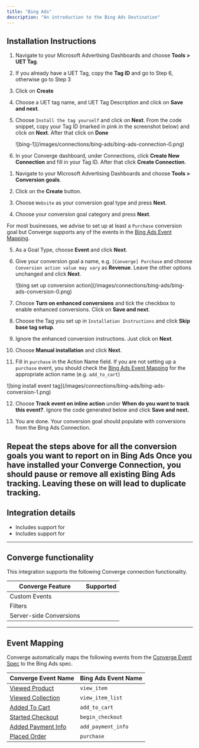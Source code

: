 ```yaml
---
title: "Bing Ads"
description: "An introduction to the Bing Ads Destination"
---
```



## Installation Instructions

<AccordionGroup >
<Accordion icon="list" title="Installation Instructions">

1. Navigate to your Microsoft Advertising Dashboards and choose **Tools > UET Tag**.

2. If you already have a UET Tag, copy the **Tag ID** and go to Step 6, otherwise go to Step 3
   &nbsp;

3. Click on **Create**
   &nbsp;

4. Choose a UET tag name, and UET Tag Description and click on **Save and next**.
   &nbsp;

5. Choose `Install the tag yourself` and click on **Next**. From the code snippet, copy your Tag ID (marked in pink in the screenshot below) and click on **Next**. After that click on **Done**
    <Frame>
    ![bing-1](/images/connections/bing-ads/bing-ads-connection-0.png)
    </Frame>

6. In your Converge dashboard, under Connections, click **Create New Connection** and fill in your Tag ID. After that click **Create Connection**.
   &nbsp;

</Accordion>

<Accordion icon="circle-dollar-to-slot" title="Create your Conversion goals">

1. Navigate to your Microsoft Advertising Dashboards and choose **Tools > Conversion goals**.

2. Click on the **Create** button.
   &nbsp;

3. Choose `Website` as your conversion goal type and press **Next**.
   &nbsp;

4. Choose your conversion goal category and press **Next**.

<Info> For most businesses, we advise to set up at least a `Purchase` conversion goal but Converge supports any of the events in the [Bing Ads Event Mapping](#event-mapping).  </Info>
    
5. As a Goal Type, choose **Event** and click **Next**.
   &nbsp;

6. Give your conversion goal a name, e.g. `[Converge] Purchase` and choose `Conversion action value may vary` as **Revenue**. Leave the other options unchanged and click **Next**.
   <Frame>
   ![bing set up conversion action](/images/connections/bing-ads/bing-ads-conversion-0.png)
   </Frame>

7. Choose **Turn on enhanced conversions** and tick the checkbox to enable enhanced conversions. Click on **Save and next**.

8. Choose the Tag you set up in `Installation Instructions` and click **Skip base tag setup**.

9. Ignore the enhanced conversion instructions. Just click on **Next**.

10. Choose **Manual installation** and click **Next**.

11. Fill in `purchase` in the Action Name field.
     <Info> If you are not setting up a `purchase` event, you should check the [Bing Ads Event Mapping](#event-mapping) for the appropriate action name (e.g. `add_to_cart`)</Info>
   <Frame>
   ![bing install event tag](/images/connections/bing-ads/bing-ads-conversion-1.png)
   </Frame>
  
12. Choose **Track event on inline action** under **When do you want to track this event?**. Ignore the code generated below and click **Save and next.**

13. You are done. Your conversion goal should populate with conversions from the Bing Ads Connection.

<Note> Repeat the steps above for all the conversion goals you want to report on in Bing Ads </Note>
</Accordion>
<Warning> Once you have installed your Converge Connection, you should **pause or remove all existing Bing Ads tracking**. Leaving these on will lead to duplicate tracking.  </Warning>
</AccordionGroup>
---

## Integration details
- Includes support for <OutboundLink linkText="Bing Enhanced Conversions" linkTarget="https://help.ads.microsoft.com/apex/index/3/en/60178"/>
- Includes support for  <OutboundLink linkText="Bing Dynamic Remarketing" linkTarget="https://about.ads.microsoft.com/en-gb/solutions/audience-targeting/dynamic-remarketing"/> 

---

## Converge functionality

This integration supports the following Converge connection functionality.

| Converge Feature        |       Supported       |
| ----------------------- | :-------------------: |
| Custom Events           | <Icon name="check" /> |
| Filters                 | <Icon name="xmark" /> |
| Server-side Conversions | <Icon name="xmark" /> |


--- 

## Event Mapping

Converge automatically maps the following events from the [Converge Event Spec](/sources/converge-spec) to the Bing Ads spec.

| Converge Event Name                                             | Bing Ads Event Name |
| --------------------------------------------------------------- | --------------------- |
| [Viewed Product](/sources/converge-spec#viewed-product)         | `view_item`           |
| [Viewed Collection](/sources/converge-spec#viewed-collection)   | `view_item_list`      |
| [Added To Cart](/sources/converge-spec#added-to-cart)           | `add_to_cart`         |
| [Started Checkout](/sources/converge-spec#started-checkout)     | `begin_checkout`      |
| [Added Payment Info](/sources/converge-spec#added-payment-info) | `add_payment_info`    |
| [Placed Order](/sources/converge-spec#placed-order)             | `purchase`            |